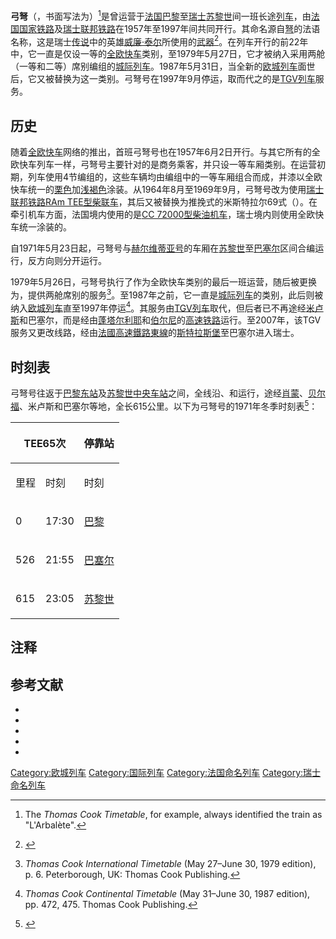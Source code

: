 {{Infobox rail service
| box_width       = 
| name            = 弓弩
| logo            = 
| logo_width      = 
| image           = 
| image_width     = 
| caption         = 
| type            = [[全欧快车|全欧快车]]（1957–1979）<br>[[城际列车|城际列车]]（1979–1987）<br>[[欧城列车|欧城列车]]（1987–1997）
| status          = 停运
| locale          = {{FRA}}、{{SUI}}
| predecessor     = 
| first           = {{start date|1957|06|02|df=y}}
| last            = {{end date|1997|09|28|df=y}}
| successor       = [[法国高速列车|法国高速列车]]（不命名）
| operator        = 
| formeroperator  = [[法国国家铁路|法国国家铁路]]<br>[[瑞士联邦铁路|瑞士联邦铁路]]
| ridership       = 
| start           = [[巴黎东站|巴黎东站]]
| stops           = 
| end             = [[苏黎世火车总站|苏黎世火车总站]]
| distance        = 
| journeytime     = 
| frequency       = 每日开行
| trainnumber     = 
| line_used       = 
| class           = 
| access          = 
| seating         = 
| sleeping        = 
| autorack        = 
| catering        = 
| observation     = 
| entertainment   = 
| baggage         = 
| otherfacilities = 
| stock           = 
| gauge           = {{railgauge|sg}}
| el              = 15[[伏特|千伏]][[交流电|交流电]]，16⅔[[赫兹|赫兹]]<br>（巴塞尔–苏黎世）
| speed           = 
| owners          = 
| routenumber     = 
| map             = [[File:TEE_Arbalete_1957.svg|290px]]
| map_state       = show
}}
'''弓弩'''（{{lang-fr|'''''Arbalète'''''}}，书面写法为{{lang|fr|'''''L'Arbalète'''''}}）<ref>{{en}}The ''Thomas Cook Timetable'', for example, always identified the train as "L'Arbalète".</ref>是曾运营于[[法国|法国]][[巴黎|巴黎]]至[[瑞士|瑞士]][[苏黎世|苏黎世]]间一班长途[[列车|列车]]，由[[法国国家铁路|法国国家铁路]]及[[瑞士联邦铁路|瑞士联邦铁路]]在1957年至1997年间共同开行。其命名源自[[弩|弩]]的法语名称，这是瑞士[[传说|传说]]中的英雄[[威廉·泰尔|威廉·泰尔]]所使用的[[武器|武器]]<ref>{{de}}{{citation | first= Peter |last=Goette |first2=Peter |last2=Willen | title= ''TEE Züge in der Schweiz und Schweizer TEE Züge im Ausland'' | publisher= EK Verlag | location= Freiburg | year= 2006 | ISBN= 978-3-88255-697-1 | id= TEECH|page=17}}</ref>。在列车开行的前22年中，它一直是仅设一等{{link-de|车厢等级|Wagenklasse}}的[[全欧快车|全欧快车]]类别，至1979年5月27日，它才被纳入采用两舱（一等和二等）席别编组的[[城际列车|城际列车]]。1987年5月31日，当全新的[[欧城列车|欧城列车]]面世后，它又被替换为这一类别。弓弩号在1997年9月停运，取而代之的是[[TGV列车|TGV列车]]服务。

==历史==
随着[[全欧快车|全欧快车]]网络的推出，首班弓弩号也在1957年6月2日开行。与其它所有的全欧快车列车一样，弓弩号主要针对的是商务乘客，并只设一等车厢类别。在运营初期，列车使用4节编组的{{link-fr|X2770型柴油动车组|X 2770}}，这些车辆均由{{link-fr|X2720型柴油动车组|X 2720}}编组中的一等车厢组合而成，并漆以全欧快车统一的[[栗色|栗色]]加[[浅褐色|浅褐色]]涂装。从1964年8月至1969年9月，弓弩号改为使用[[瑞士联邦铁路RAm_TEE型柴联车|瑞士联邦铁路RAm TEE型柴联车]]，其后又被替换为推挽式的米斯特拉尔69式（{{lang|fr|Mistral 69}}）{{link-de|INOX-TEE车厢|INOX-TEE-Wagen}}。在牵引机车方面，法国境内使用的是[[CC_72000型柴油机车|CC 72000型柴油机车]]，瑞士境内则使用全欧快车统一涂装的{{link-de|瑞士联邦铁路4/4 II型电力机车|SBB Re 4/4 II}}。

自1971年5月23日起，弓弩号与[[赫尔维蒂亚号|赫尔维蒂亚号]]的车厢在[[苏黎世|苏黎世]]至[[巴塞尔|巴塞尔]]区间合编运行，反方向则分开运行。

1979年5月26日，弓弩号执行了作为全欧快车类别的最后一班运营，随后被更换为{{link-de|Corail车厢|Corail-Wagen}}，提供两舱席别的服务<ref name="cooks1979jun">{{en}}''Thomas Cook International Timetable'' (May 27–June 30, 1979 edition), p. 6. Peterborough, UK: Thomas Cook Publishing.</ref>。至1987年之前，它一直是[[城际列车|城际列车]]的类别，此后则被纳入[[欧城列车|欧城列车]]直至1997年停运<ref name="cooks1987jun">{{en}}''Thomas Cook Continental Timetable'' (May 31–June 30, 1987 edition), pp. 472, 475. Thomas Cook Publishing.</ref>。其服务由[[TGV列车|TGV列车]]取代，但后者已不再途经[[米卢斯|米卢斯]]和巴塞尔，而是经由[[蓬塔尔利耶_(杜省)|蓬塔尔利耶]]和[[伯尔尼|伯尔尼]]的[[高速铁路|高速铁路]]运行。至2007年，该TGV服务又更改线路，经由[[法國高速鐵路東線|法國高速鐵路東線]]的[[斯特拉斯堡|斯特拉斯堡]]至巴塞尔进入瑞士。

==时刻表==
弓弩号往返于[[巴黎东站|巴黎东站]]及[[苏黎世站|苏黎世中央车站]]之间，全线沿{{link-de|巴黎-米卢斯铁路|Bahnstrecke Paris–Mulhouse}}、{{link-de|斯特拉斯堡-巴塞尔铁路|Bahnstrecke Strasbourg–Basel}}和{{link-de|博兹贝格铁路|Bözbergstrecke}}运行，途经[[肖蒙_(上马恩省)|肖蒙]]、[[贝尔福|贝尔福]]、米卢斯和巴塞尔等地，全长615公里。以下为弓弩号的1971年冬季时刻表<ref>{{de}}{{citation | author= Werbeamt der DB | title= ''Vorfahrt in Europa, TEE 1971/72'' | publisher= Deutsche Bundesbahn | location= Frankfurt am Main | year= 1971 |id= Werbeamt|page=12}}</ref>：
{| class="wikitable"
! colspan="2"|TEE65次
! rowspan="2"|停靠站
! colspan="2"|TEE64次
|-
!里程!!时刻!!时刻!!里程
|-
|0||17:30||{{flagicon|FRA}} [[巴黎东站|巴黎]]||12:45||615
|-
|526||21:55||{{flagicon|SUI}} [[巴塞尔瑞士车站|巴塞尔]]||08:15||89
|-
|615||23:05||{{flagicon|SUI}} [[苏黎世站|苏黎世]]||07:00||0
|}

==注释==
{{reflist}}

==参考文献==
* {{de}}{{citation | first= Peter |last=Goette |first2=Peter |last2=Willen | title= ''TEE Züge in der Schweiz und Schweizer TEE Züge im Ausland'' | publisher= EK Verlag | location= Freiburg | year= 2006 | ISBN= 978-3-88255-697-1 | id= TEECH}}
* {{nl}}{{citation | first= Martin |last=Van Oostrum | title =''De Nederlands-Zwitserse TEE'' | publisher= Uquilair | location = Utrecht | year= 1997 | ISBN= 90-71513-28-9}}
* {{de}}{{citation | first= Hans-Bernhard |last=Schönborn | title= ''Die TEE Züge der Schweiz'' | publisher= GeraMond Verlag | location= München | year= 2002 | ISBN= 3-7654-7122-4 | id= CHTEE}}
* {{de}}{{citation | first= Jörg |last=Hajt | title= ''Das grosse TEE-Buch'' | publisher= Heel | location =Bonn/Königswinter | year= 2001 | ISBN= 3-89365-948-X | id= Hajt}}
* {{de}}{{citation | author= Werbeamt der DB | title= ''Vorfahrt in Europa, TEE 1971/72'' | publisher= Deutsche Bundesbahn | location= Frankfurt am Main | year= 1971 |id= Werbeamt}}

{{全欧快车列车|state = expanded}}

{{DEFAULTSORT:Arbalete}}
[[Category:欧城列车|Category:欧城列车]]
[[Category:国际列车|Category:国际列车]]
[[Category:法国命名列车|Category:法国命名列车]]
[[Category:瑞士命名列车|Category:瑞士命名列车]]